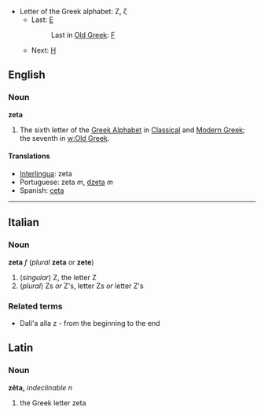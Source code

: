 *Letter of the Greek alphabet: Ζ, ζ
**Last: [[epsilon|Ε]]
**:Last in [[w:Old Greek|Old Greek]]: [[digamma|&#x3dc;]]
**Next: [[eta|Η]]

==English==
===Noun===
'''zeta'''

#The sixth letter of the [[w:Greek alphabet|Greek Alphabet]] in [[w:Classical Greek|Classical]] and [[w:Modern Greek|Modern Greek]]; the seventh in [[w:Old Greek]].

==== Translations ====
*[[Interlingua]]: zeta
*Portuguese: zeta ''m'', [[dzeta]] ''m''
*Spanish: [[ceta]]

----
==Italian==
===Noun===
'''zeta''' ''f'' (''plural'' '''zeta''' or '''zete''') <!--note that plural is the same as the singular-->

#(''singular'') Z, the letter Z
#(''plural'') Zs ''or'' Z's, letter Zs ''or'' letter Z's
===Related terms===
* Dall'a alla z - from the beginning to the end

==Latin==
===Noun===
'''zēta,''' ''indeclinable'' ''n''

#the Greek letter zeta